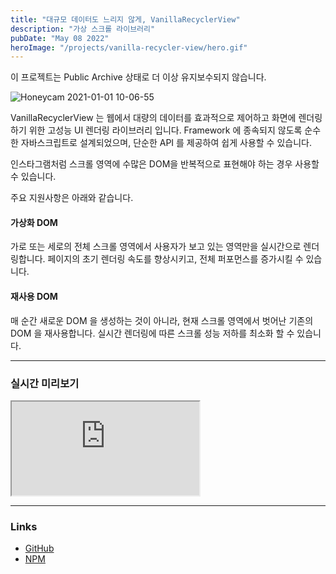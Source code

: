 ```yaml
---
title: "대규모 데이터도 느리지 않게, VanillaRecyclerView"
description: "가상 스크롤 라이브러리"
pubDate: "May 08 2022"
heroImage: "/projects/vanilla-recycler-view/hero.gif"
---
```



<Warning>
  이 프로젝트는 Public Archive 상태로 더 이상 유지보수되지 않습니다.
</Warning>

![Honeycam 2021-01-01 10-06-55](https://user-images.githubusercontent.com/51369962/103431777-0f542c00-4c19-11eb-8148-269f7e62a491.gif)

VanillaRecyclerView 는 웹에서 대량의 데이터를 효과적으로 제어하고 화면에 렌더링하기 위한 고성능 UI 렌더링 라이브러리 입니다. Framework 에 종속되지 않도록 순수한 자바스크립트로 설계되었으며, 단순한 API 를 제공하여 쉽게 사용할 수 있습니다.

인스타그램처럼 스크롤 영역에 수많은 DOM을 반복적으로 표현해야 하는 경우 사용할 수 있습니다.

주요 지원사항은 아래와 같습니다.

#### 가상화 DOM

가로 또는 세로의 전체 스크롤 영역에서 사용자가 보고 있는 영역만을 실시간으로 렌더링합니다. 페이지의 초기 렌더링 속도를 향상시키고, 전체 퍼포먼스를 증가시킬 수 있습니다.

#### 재사용 DOM

매 순간 새로운 DOM 을 생성하는 것이 아니라, 현재 스크롤 영역에서 벗어난 기존의 DOM 을 재사용합니다. 실시간 렌더링에 따른 스크롤 성능 저하를 최소화 할 수 있습니다.

---

### 실시간 미리보기

<Windows>
  <iframe
    className="tw-w-full"
    style={{ height: "500px" }}
    src="https://vanilla-recycler-view-typescript-example.stackblitz.io"
  ></iframe>
</Windows>

---

### Links

- [GitHub](https://github.com/winetree94/VanillaRecyclerView)
- [NPM](https://www.npmjs.com/package/vanilla-recycler-view)
